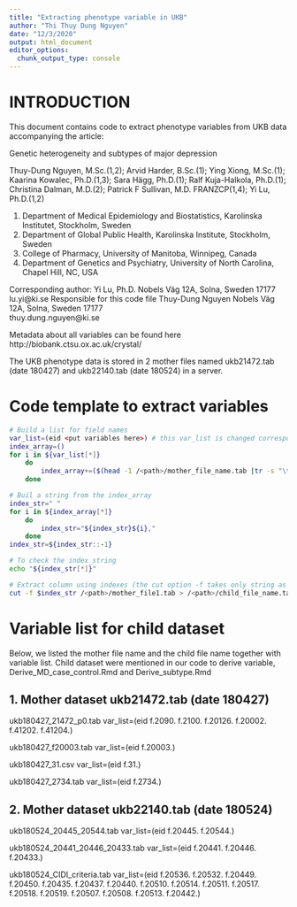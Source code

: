 ```yaml
---
title: "Extracting phenotype variable in UKB"
author: "Thi Thuy Dung Nguyen"
date: "12/3/2020"
output: html_document
editor_options: 
  chunk_output_type: console
---
```

# INTRODUCTION
This document contains code to extract phenotype variables from UKB data accompanying the article:

Genetic heterogeneity and subtypes of major depression

Thuy-Dung Nguyen, M.Sc.(1,2); Arvid Harder, B.Sc.(1); Ying Xiong, M.Sc.(1); Kaarina Kowalec, Ph.D.(1,3); Sara Hägg, Ph.D.(1); Ralf Kuja-Halkola, Ph.D.(1); Christina Dalman, M.D.(2); Patrick F Sullivan, M.D. FRANZCP(1,4); Yi Lu, Ph.D.(1,2)

(1)	Department of Medical Epidemiology and Biostatistics, Karolinska Institutet, Stockholm, Sweden
(2)	Department of Global Public Health, Karolinska Institute, Stockholm, Sweden
(3)	College of Pharmacy, University of Manitoba, Winnipeg, Canada
(4)	Department of Genetics and Psychiatry, University of North Carolina, Chapel Hill, NC, USA

Corresponding author: 
Yi Lu, Ph.D.
Nobels Väg 12A, 
Solna, Sweden 17177  
lu.yi@ki.se 
Responsible for this code file
Thuy-Dung Nguyen
Nobels Väg 12A, 
Solna, Sweden 17177  
thuy.dung.nguyen@ki.se

Metadata about all variables can be found here
http://biobank.ctsu.ox.ac.uk/crystal/

The UKB phenotype data is stored in 2 mother files named ukb21472.tab (date 180427) and ukb22140.tab (date 180524) in a server. 

# Code template to extract variables
```bash
# Build a list for field names
var_list=(eid <put variables here>) # this var_list is changed corresponding to each child dataset extracted
index_array=()
for i in ${var_list[*]}
    do
        index_array+=($(head -1 /<path>/mother_file_name.tab |tr -s "\t" "\n" | cat -n |grep -n $i |cut -d: -f1))
    done

# Buil a string from the index_array
index_str=" "
for i in ${index_array[*]}
    do
        index_str="${index_str}${i},"
    done
index_str=${index_str::-1}

# To check the index_string
echo "${index_str[*]}"

# Extract column using indexes (the cut option -f takes only string as argument)
cut -f $index_str /<path>/mother_file1.tab > /<path>/child_file_name.tab
```

# Variable list for child dataset
Below, we listed the mother file name and the child file name together with variable list. Child dataset were mentioned in our code to derive variable, Derive_MD_case_control.Rmd and Derive_subtype.Rmd

## 1. Mother dataset ukb21472.tab (date 180427) 
ukb180427_21472_p0.tab
var_list=(eid f.2090\. f.2100\. f.20126\. f.20002\. f.41202\. f.41204\.)

ukb180427_f20003.tab
var_list=(eid f.20003\.)

ukb180427_31.csv
var_list=(eid f.31\.)

ukb180427_2734.tab
var_list=(eid f.2734\.)

## 2. Mother dataset ukb22140.tab (date 180524)
ukb180524_20445_20544.tab
var_list=(eid f.20445\. f.20544\.)

ukb180524_20441_20446_20433.tab
var_list=(eid f.20441\. f.20446\. f.20433\.)

ukb180524_CIDI_criteria.tab
var_list=(eid f.20536\. f.20532\. f.20449\. f.20450\. f.20435\. f.20437\. f.20440\. f.20510\. f.20514\. f.20511\. f.20517\. f.20518\. f.20519\. f.20507\. f.20508\. f.20513\. f.20442\.)
